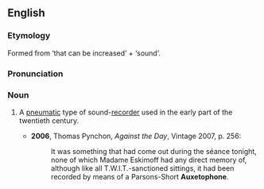 ==English==
===Etymology===
Formed from {{AGr.}} '''{{polytonic|[[]]}}''' ‘that can be increased’ + '''{{polytonic|[[]]}}''' ‘sound’.

===Pronunciation===
{{IPA|/ˈɔːksətəfəʊn/}}

===Noun===
{{en-noun}}

# {{historical}} A [[pneumatic]] type of sound-[[recorder]] used in the early part of the twentieth century.
#*'''2006''', Thomas Pynchon, ''Against the Day'', Vintage 2007, p. 256:
#*:It was something that had come out during the séance tonight, none of which Madame Eskimoff had any direct memory of, although like all T.W.I.T.-sanctioned sittings, it had been recorded by means of a Parsons-Short '''Auxetophone'''.